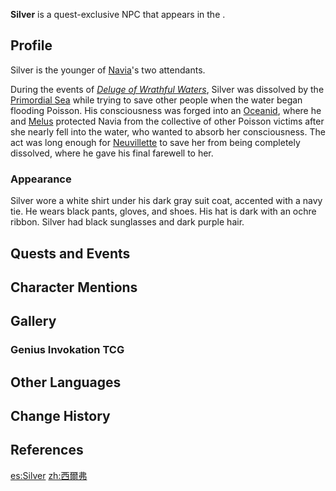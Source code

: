 {{Meta
<!-- Remove this template after adding the missing info -->
|missing_NPC_profile  = yes
<!--
|missing_NPC_idle     = yes
|missing_NPC_dialogue = yes
-->
}}
{{Character Infobox
|type             = Quest NPC
|image            = NPC Silver.png
|realname         = <!-- Optional, if different from in-game name -->
|deceased         = Dissolved by [[Primordial Sea]]water during ''[[Deluge of Wrathful Waters]]''
|region           = Fontaine
|location         = <!-- Region where the character appears -->
|affiliation      = Spina di Rosula
|title            = 
|ancestry         = <!-- Clan/family -->
|father           = 
|mother           = 
|spouse           = 
|sibling          = 
|child            = 
|relative         = 
|voiceEN          = [https://www.imdb.com/name/nm5285215/ Jacob Barrens]<ref>Twitter: [https://twitter.com/JacobBarrens/status/1694394919526273300 EN VA Self Announcement]</ref>
|voiceCN          = 
|voiceJP          = {{w|ja:上西哲平|Uenishi Teppei ({{ja|上西哲平}})}}<ref>Twitter: [https://twitter.com/teppei_ueei/status/1691816058976395611 JP VA Self Announcement] ([https://web.archive.org/web/20230825082838/https://twitter.com/teppei_ueei/status/1691816058976395611 Archived])</ref>
|voiceKR          = 
}}
'''Silver''' is a quest-exclusive NPC that appears in the {{Quest|Chapter IV}}.
<!--
==Location==
{{subst:#tag:gallery|
NPC Location {{subst:#titleparts:{{subst:PAGENAME}}}}.png{{subst:!}}{{subst:#titleparts:{{subst:PAGENAME}}}}'s location
NPC Location {{subst:#titleparts:{{subst:PAGENAME}}}} Context.png{{subst:!}}Additional context
}}
-->
==Profile==
Silver is the younger of [[Navia]]'s two attendants.

During the events of ''[[Deluge of Wrathful Waters]]'', Silver was dissolved by the [[Primordial Sea]] while trying to save other people when the water began flooding Poisson. His consciousness was forged into an [[Oceanid]], where he and [[Melus]] protected Navia from the collective of other Poisson victims after she nearly fell into the water, who wanted to absorb her consciousness. The act was long enough for [[Neuvillette]] to save her from being completely dissolved, where he gave his final farewell to her.

===Appearance===
Silver wore a white shirt under his dark gray suit coat, accented with a navy tie. He wears black pants, gloves, and shoes. His hat is dark with an ochre ribbon. Silver had black sunglasses and dark purple hair.

==Quests and Events==
{{Quests and Events}}
<!--
==Idle Quotes==
{{Dialogue Start}}
: {{DIcon|Idle}} {{Tx}}
:: {{A|VO {{subst:#titleparts:{{subst:PAGENAME}}}} 01.ogg}} "{{Tx}}"
{{Dialogue End}}

==Dialogue==
{{Dialogue Start}}
:'''{{subst:#titleparts:{{subst:PAGENAME}}}}:''' 
:{{DIcon}}
{{Dialogue End}}
<!--
==Event Dialogue==
===Event Name===
{{Dialogue Start}}
:'''{{subst:#titleparts:{{subst:PAGENAME}}}}:'''
{{Dialogue End}}
-->
==Character Mentions==
{{Character Mentions}}

==Gallery==
===Genius Invokation TCG===
{{Genius Invokation TCG Cards by Featured Gallery}}

==Other Languages==
{{Other Languages|default_hidden=1
|en      = Silver
|zhs     = 西尔弗
|zhs_rm  = Xī'ěrfú
|zht     = 西爾弗
|zht_rm  = Xī'ěrfú
|ja      = シルヴァ
|ja_rm   = Shiruva
|ko      = 실버
|es      = Silver
|fr      = Silver
|ru      = Сильвер
|th      = Silver
|vi      = Silver
|de      = Silver
|id      = Silver
|pt      = Silver
|tr      = Silver
|it      = Silver
}}

==Change History==
{{Change History|4.0}}

==References==
{{Reflist}}

[[es:Silver]]
[[zh:西爾弗]]